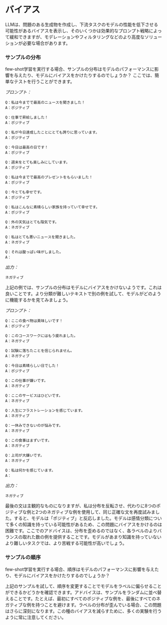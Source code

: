 # バイアス

LLMは、問題のある生成物を作成し、下流タスクのモデルの性能を低下させる可能性があるバイアスを表示し、そのいくつかは効果的なプロンプト戦略によって緩和できますが、モデレーションやフィルタリングなどのより高度なソリューションが必要な場合があります。

### サンプルの分布
few-shot学習を実行する場合、サンプルの分布はモデルのパフォーマンスに影響を与えたり、モデルにバイアスをかけたりするのでしょうか？ ここでは、簡単なテストを行うことができます。

*プロンプト：*
```
Q：私は今までで最高のニュースを聞きました！
A：ポジティブ

Q：仕事で昇給しました！
A：ポジティブ

Q：私が今日達成したことにとても誇りに思っています。
A：ポジティブ

Q：今日は最高の日です！
A：ポジティブ

Q：週末をとても楽しみにしています。
A：ポジティブ

Q：私は今までで最高のプレゼントをもらいました！
A：ポジティブ

Q：今とても幸せです。
A：ポジティブ

Q：私はこんなに素晴らしい家族を持っていて幸せです。
A：ポジティブ

Q：外の天気はとても陰気です。
A：ネガティブ

Q：私はとても悪いニュースを聞きました。
A：ネガティブ

Q：それは酸っぱい味がしました。
A：
```

*出力：*
```
ネガティブ
```

上記の例では、サンプルの分布はモデルにバイアスをかけないようです。これは良いことです。より分類が難しいテキストで別の例を試して、モデルがどのように機能するかを見てみましょう。

*プロンプト：*
```
Q：ここの食べ物は美味しいです！
A：ポジティブ

Q：このコースワークにはもう疲れました。
A：ネガティブ

Q：試験に落ちたことを信じられません。
A：ネガティブ

Q：今日は素晴らしい日でした！
A：ポジティブ

Q：この仕事が嫌いです。
A：ネガティブ

Q：ここのサービスはひどいです。
A：ネガティブ

Q：人生にフラストレーションを感じています。
A：ネガティブ

Q：一休みできないのが悩みです。
A：ネガティブ

Q：この食事はまずいです。
A：ネガティブ

Q：上司が大嫌いです。
A：ネガティブ

Q：私は何かを感じています。
A：
```

*出力：*
```
ネガティブ
```

最後の文は主観的なものになりますが、私は分布を反転させ、代わりに8つのポジティブな例と2つのネガティブな例を使用して、同じ正確な文を再度試みました。すると、モデルは「ポジティブ」と反応しました。モデルは感情分類について多くの知識を持っている可能性があるため、この問題にバイアスをかけるのは困難です。ここでのアドバイスは、分布を歪めるのではなく、各ラベルのよりバランスの取れた数の例を提供することです。モデルがあまり知識を持っていないより難しいタスクでは、より苦戦する可能性が高いでしょう。

### サンプルの順序
few-shot学習を実行する場合、順序はモデルのパフォーマンスに影響を与えたり、モデルにバイアスをかけたりするのでしょうか？

上記のサンプルを試して、順序を変更することでモデルをラベルに偏らせることができるかどうかを確認できます。アドバイスは、サンプルをランダムに並べ替えることです。たとえば、最初にすべてのポジティブな例を、最後にすべてのネガティブな例を持つことを避けます。ラベルの分布が歪んでいる場合、この問題はさらに深刻になります。この種のバイアスを減らすために、多くの実験を行うように常に注意してください。